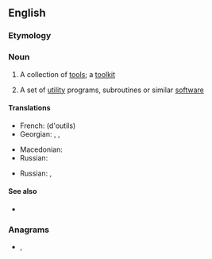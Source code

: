 ==English==

===Etymology===
{{compound|tool|set|lang=en}}

===Noun===
{{en-noun}}

# A collection of [[tool]]s; a [[toolkit]]
# {{lb|en|computing}} A set of [[utility]] programs, subroutines or similar [[software]]

====Translations====
{{trans-top|collection of tools}}
* French: {{t+|fr|jeu|m}} (d'outils)
* Georgian: {{t|ka|ინსტრუმენტთა ნაკრები}}, {{t|ka|ხელსაწყოთა ნაკრები}}, {{t|ka|ხელსაწყოების ნაკრები}}
{{trans-mid}}
* Macedonian: {{t|mk|прибор|m|tr=príbor|sc=Cyrl}}
* Russian: {{t|ru|набо́р инструме́нтов|m}}
{{trans-bottom}}

{{trans-top|set of utility programs, subroutines or similar software}}
* Russian: {{t|ru|инструмента́льные сре́дства|n-p}}, {{t|ru|паке́т програ́мм|m}}
{{trans-mid}}
{{trans-bottom}}

====See also====
* {{l|en|toolchain}}

===Anagrams===
* {{l|en|set tool}}, {{l|en|tootles}}